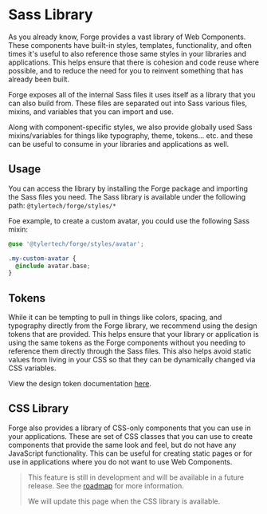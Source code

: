 
<Meta title="Getting Started/Sass Library" />

# Sass Library

As you already know, Forge provides a vast library of Web Components. These components have built-in styles, templates, functionality, and often times
it's useful to also reference those same styles in your libraries and applications. This helps ensure that there is cohesion and code reuse where possible,
and to reduce the need for you to reinvent something that has already been built.

Forge exposes all of the internal Sass files it uses itself as a library that you can also build from. These files are separated out into Sass various files,
mixins, and variables that you can import and use.

Along with component-specific styles, we also provide globally used Sass mixins/variables for things like typography, theme, tokens... etc. and these can be
useful to consume in your libraries and applications as well.

## Usage

You can access the library by installing the Forge package and importing the Sass files you need. The Sass library is available under the following path:
`@tylertech/forge/styles/*`

Foe example, to create a custom avatar, you could use the following Sass mixin:

```css
@use '@tylertech/forge/styles/avatar';

.my-custom-avatar {
  @include avatar.base;
}
```

## Tokens

While it can be tempting to pull in things like colors, spacing, and typography directly from the Forge library, we recommend using the design tokens that are
provided. This helps ensure that your library or application is using the same tokens as the Forge components without you needing to reference them directly
through the Sass files. This also helps avoid static values from living in your CSS so that they can be dynamically changed via CSS variables.

View the design token documentation [here](?path=/docs/design-tokens-introduction--docs).

## CSS Library

Forge also provides a library of CSS-only components that you can use in your applications. These are set of CSS classes that you can use to create components
that provide the same look and feel, but do not have any JavaScript functionality. This can be useful for creating static pages or for use in applications
where you do not want to use Web Components.

> This feature is still in development and will be available in a future release. See the [roadmap](?path=/docs/about-roadmap--docs) for more information.
>
> We will update this page when the CSS library is available.

